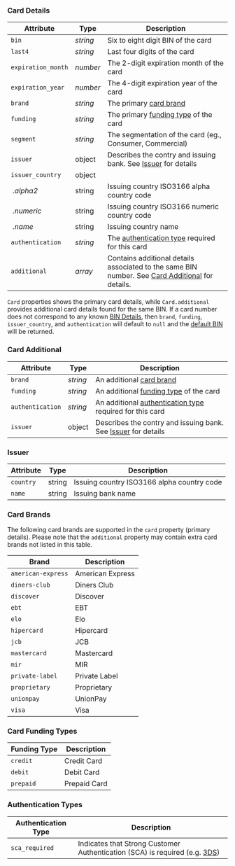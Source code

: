 
### Card Details

| Attribute          | Type     | Description                                                                                                         |
|--------------------|----------|---------------------------------------------------------------------------------------------------------------------|
| `bin`              | _string_ | Six to eight digit BIN of the card                                                                                  |
| `last4`            | _string_ | Last four digits of the card                                                                                        |
| `expiration_month` | _number_ | The 2-digit expiration month of the card                                                                            |
| `expiration_year`  | _number_ | The 4-digit expiration year of the card                                                                             |
| `brand`            | _string_ | The primary [card brand](#card-brands)                                                                              |
| `funding`          | _string_ | The primary [funding type](#card-funding-types) of the card                                                         |
| `segment`          | _string_ | The segmentation of the card (eg., Consumer, Commercial)                                            |
| `issuer`           | object   | Describes the contry and issuing bank. See [Issuer](#issuer) for details                             |
| `issuer_country`   | object   |                                                                                                                     |
| _&nbsp;.alpha2_    | string   | Issuing country ISO3166 alpha country code                                                                          |
| _&nbsp;.numeric_   | string   | Issuing country ISO3166 numeric country code                                                                        |
| _&nbsp;.name_      | string   | Issuing country name                                                                                                |
| `authentication`   | _string_ | The [authentication type](#authentication-types) required for this card                                             |
| `additional`       | _array_  | Contains additional details associated to the same BIN number. See [Card Additional](#card-additional) for details. |

<Alert>`Card` properties shows the primary card details, while `Card.additional` provides additional card details found for the same BIN.</Alert>
<Alert>If a card number does not correspond to any known [BIN Details](/docs/api/tokens/token-enrichments#bin-details), then `brand`, `funding`, `issuer_country`, and `authentication` will default to `null` and the [default BIN](/docs/api/tokens/token-enrichments#default-bin) will be returned.</Alert>

### Card Additional
| Attribute        | Type     | Description                                                                       |
|------------------|----------|-----------------------------------------------------------------------------------|
| `brand`          | _string_ | An additional [card brand](#card-brands)                                          |
| `funding`        | _string_ | An additional [funding type](#card-funding-types) of the card                     |
| `authentication` | _string_ | An additional [authentication type](#authentication-types) required for this card |
| `issuer`         | object   | Describes the contry and issuing bank. See [Issuer](#issuer) for details                                                                                                                  |

### Issuer
| Attribute        | Type     | Description                                                                       |
|------------------|----------|-----------------------------------------------------------------------------------|
| `country`        | string   | Issuing country ISO3166 alpha country code                                                                          |
| `name`           | string   | Issuing bank name                        |

### Card Brands
<Alert>The following card brands are supported in the `card` property (primary details). Please note that the `additional` property may contain extra card brands not listed in this table.</Alert>

| Brand              | Description      |
|--------------------|------------------|
| `american-express` | American Express |
| `diners-club`      | Diners Club      |
| `discover`         | Discover         |
| `ebt`              | EBT              |
| `elo`              | Elo              |
| `hipercard`        | Hipercard        |
| `jcb`              | JCB              |
| `mastercard`       | Mastercard       |
| `mir`              | MIR              |
| `private-label`    | Private Label    |
| `proprietary`      | Proprietary      |
| `unionpay`         | UnionPay         |
| `visa`             | Visa             |

### Card Funding Types

| Funding Type | Description  |
|--------------|--------------|
| `credit`     | Credit Card  |
| `debit`      | Debit Card   |
| `prepaid`    | Prepaid Card |

### Authentication Types

| Authentication Type | Description                                                                                          |
|---------------------|------------------------------------------------------------------------------------------------------|
| `sca_required`      | Indicates that Strong Customer Authentication (SCA) is required (e.g. [3DS](/docs/api/3ds/sessions)) |
